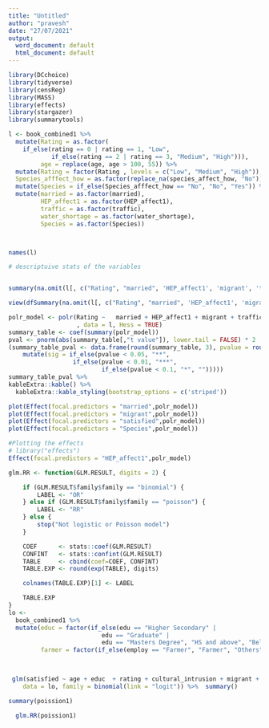 ---
title: "Untitled"
author: "pravesh"
date: "27/07/2021"
output:
  word_document: default
  html_document: default
---


```{r}
library(DCchoice)
library(tidyverse)
library(censReg)
library(MASS)
library(effects)
library(stargazer)
library(summarytools)

```

```{r}
l <- book_combined1 %>% 
  mutate(Rating = as.factor(
    if_else(rating == 0 | rating == 1, "Low",
            if_else(rating == 2 | rating == 3, "Medium", "High"))),
         age = replace(age, age > 100, 55)) %>% 
  mutate(Rating = factor(Rating , levels = c("Low", "Medium", "High")), 
  Species_afffect_how = as.factor(replace_na(species_affect_how, "No"))) %>% 
  mutate(Species = if_else(Species_afffect_how == "No", "No", "Yes")) %>% 
  mutate(married = as.factor(married),
         HEP_affect1 = as.factor(HEP_affect1),
         traffic = as.factor(traffic),
         water_shortage = as.factor(water_shortage),
         Species = as.factor(Species))



names(l)
```

```{r}
# descriptuive stats of the variables


summary(na.omit(l[, c("Rating", "married", 'HEP_affect1', 'migrant', 'traffic', 'satisfied', 'water_shortage', 'Species')]))

view(dfSummary(na.omit(l[, c("Rating", "married", 'HEP_affect1', 'migrant', 'traffic', 'satisfied', 'water_shortage', 'Species')])))

polr_model <- polr(Rating ~   married + HEP_affect1 + migrant + traffic  + satisfied + water_shortage + Species 
                   , data = l, Hess = TRUE) 
summary_table <- coef(summary(polr_model))
pval <- pnorm(abs(summary_table[,"t value"]), lower.tail = FALSE) * 2
(summary_table_pval <- data.frame(round(summary_table, 3), pvalue = round(pval, 2)) %>% 
    mutate(sig = if_else(pvalue < 0.05, "**",
                  if_else(pvalue < 0.01, "***",
                          if_else(pvalue < 0.1, "*", "")))))
summary_table_pval %>% 
kableExtra::kable() %>% 
  kableExtra::kable_styling(bootstrap_options = c('striped'))

```



```{r}
plot(Effect(focal.predictors = "married",polr_model))
plot(Effect(focal.predictors = "migrant",polr_model))
plot(Effect(focal.predictors = "satisfied",polr_model))
plot(Effect(focal.predictors = "Species",polr_model))
```



```{r}
#Plotting the effects 
# library("effects")
Effect(focal.predictors = "HEP_affect1",polr_model)

```



```{r}


glm.RR <- function(GLM.RESULT, digits = 2) {

    if (GLM.RESULT$family$family == "binomial") {
        LABEL <- "OR"
    } else if (GLM.RESULT$family$family == "poisson") {
        LABEL <- "RR"
    } else {
        stop("Not logistic or Poisson model")
    }

    COEF      <- stats::coef(GLM.RESULT)
    CONFINT   <- stats::confint(GLM.RESULT)
    TABLE     <- cbind(coef=COEF, CONFINT)
    TABLE.EXP <- round(exp(TABLE), digits)

    colnames(TABLE.EXP)[1] <- LABEL

    TABLE.EXP
}
lo <- 
  book_combined1 %>% 
  mutate(educ = factor(if_else(edu == "Higher Secondary" |
                          edu == "Graduate" |
                          edu == "Masters Degree", "HS and above", "Below HS")),
         farmer = factor(if_else(employ == "Farmer", "Farmer", "Others")))
  


 glm(satisfied ~ age + educ  + rating + cultural_intrusion + migrant +  religious + cultivation + tourists  + water_shortage + gender + members +   congested + air_quality,
    data = lo, family = binomial(link = "logit")) %>%  summary()

summary(poission1)

  glm.RR(poission1)

```


